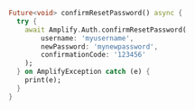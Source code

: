 ```dart
Future<void> confirmResetPassword() async {
  try {
    await Amplify.Auth.confirmResetPassword(
        username: 'myusername',
        newPassword: 'mynewpassword',
        confirmationCode: '123456'
    );
  } on AmplifyException catch (e) {
    print(e);
  }
}
```

